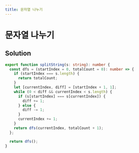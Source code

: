 ```yaml
---
title: 문자열 나누기
---
```


# 문자열 나누기

## Solution

```typescript filename="solution.ts" copy
export function splitString(s: string): number {
  const dfs = (startIndex = 0, totalCount = 0): number => {
    if (startIndex === s.length) {
      return totalCount;
    }
    let [currentIndex, diff] = [startIndex + 1, 1];
    while (0 < diff && currentIndex < s.length) {
      if (s[startIndex] === s[currentIndex]) {
        diff += 1;
      } else {
        diff -= 1;
      }
      currentIndex += 1;
    }
    return dfs(currentIndex, totalCount + 1);
  };

  return dfs();
}
```

<ProblemLink
  codingSite="programmers"
  href="https://school.programmers.co.kr/learn/courses/30/lessons/140108"
  title="문자열 나누기"
/>
